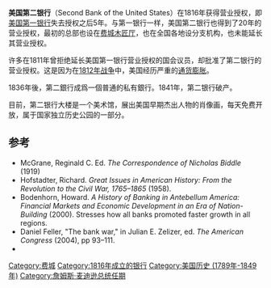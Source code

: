 {{Infobox nrhp
| name = 美国第二银行
| nrhp_type = nhl
| image = Second_Bank_of_the_United_States,_Philadelphia.jpg
| caption = 南立面
| location = 费城栗树街420号
| lat_degrees = 39 | lat_minutes = 56 | lat_seconds = 54.86 | lat_direction = N
| long_degrees = 75 | long_minutes = 8 | long_seconds = 55.2 | long_direction = W
| area =
| built = 1816年
| architect = William Strickland
| architecture = [[希臘復興式建築|希腊复兴]]
| added = 1987年5月4日
| refnum = 87001293 <ref name="nris">{{NRISref|2006a}}</ref>
}}
'''美国第二银行'''（Second Bank of the United States）在1816年获得营业授权，即[[美国第一银行|美国第一银行]]失去授权之后5年。与第一银行一样，美国第二银行也得到了20年的营业授权，最初的总部也设在[[费城|费城]][[木匠厅|木匠厅]]，也在全国各地设分支机构，也未能延长其营业授权。

许多在1811年曾拒绝延长美国第一银行营业授权的国会议员，却批准了第二银行的营业授权。这是因为在[[1812年战争|1812年战争]]中，美国经历严重的[[通货膨胀|通货膨胀]]。

1836年後，第二銀行成爲一個普通的私有銀行。1841年，第二银行破产。

目前，第二银行大楼是一个美术馆，展出美国早期杰出人物的肖像画，每天免费开放，属于国家独立历史公园的一部分。

==参考==
{{Reflist|1}}
{{Refbegin|2}}
* McGrane, Reginald C. Ed. ''The Correspondence of Nicholas Biddle'' (1919)
* Hofstadter, Richard. ''Great Issues in American History: From the Revolution to the Civil War, 1765–1865'' (1958).
* Bodenhorn, Howard.  ''A History of Banking in Antebellum America: Financial Markets and Economic Development in an Era of Nation-Building'' (2000).  Stresses how all banks promoted faster growth in all regions.
* Daniel Feller, "The bank war," in Julian E. Zelizer, ed. ''The American Congress'' (2004), pp 93–111.	
* {{cite book | last = Govan | first = Thomas Payne | authorlink = | coauthors = | title = Nicolas Biddle, Nationalist and Public Banker, 1786–1844 | publisher = University of Chicago Press | year = 1959 | location = Chicago, Illinois | pages = | url =https://archive.org/details/nicholasbiddlena0000gova| doi = | id = | isbn = }}
{{Refend}}

{{DEFAULTSORT:Second Bank Of The United States}}
[[Category:费城|Category:费城]]
[[Category:1816年成立的银行|Category:1816年成立的银行]]
[[Category:美国历史_(1789年-1849年)|Category:美国历史 (1789年-1849年)]]
[[Category:詹姆斯·麦迪逊总统任期|Category:詹姆斯·麦迪逊总统任期]]